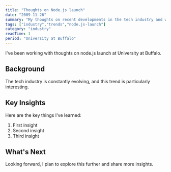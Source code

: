 ```yaml
---
title: "Thoughts on Node.js launch"
date: "2009-11-26"
summary: "My thoughts on recent developments in the tech industry and what they mean for developers."
tags: ["industry","trends","node.js-launch"]
category: "industry"
readTime: 1
period: "University at Buffalo"
---
```


I've been working with thoughts on node.js launch at University at Buffalo.

## Background

The tech industry is constantly evolving, and this trend is particularly interesting.

## Key Insights

Here are the key things I've learned:

1. First insight
2. Second insight
3. Third insight

## What's Next

Looking forward, I plan to explore this further and share more insights.

